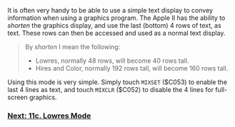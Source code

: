 It is often very handy to be able to use a simple text display to convey information when using a graphics program. The Apple II has the ability to ''shorten'' the graphics display, and use the last (bottom) 4 rows of text, as text. These rows can then be accessed and used as a normal text display.

<blockquote>By ''shorten'' I mean the following:

* Lowres, normally 48 rows, will become 40 rows tall.
* Hires and Color, normally 192 rows tall, will become 160 rows tall.
</blockquote>
Using this mode is very simple. Simply touch <code>MIXSET</code> ($C053) to enable the last 4 lines as text, and touch <code>MIXCLR</code> ($C052) to disable the 4 lines for full-screen graphics.

=== [https://github.com/cc65/wiki/wiki/Apple-II-11c.-Lowres-Mode Next: 11c. Lowres Mode] ===
